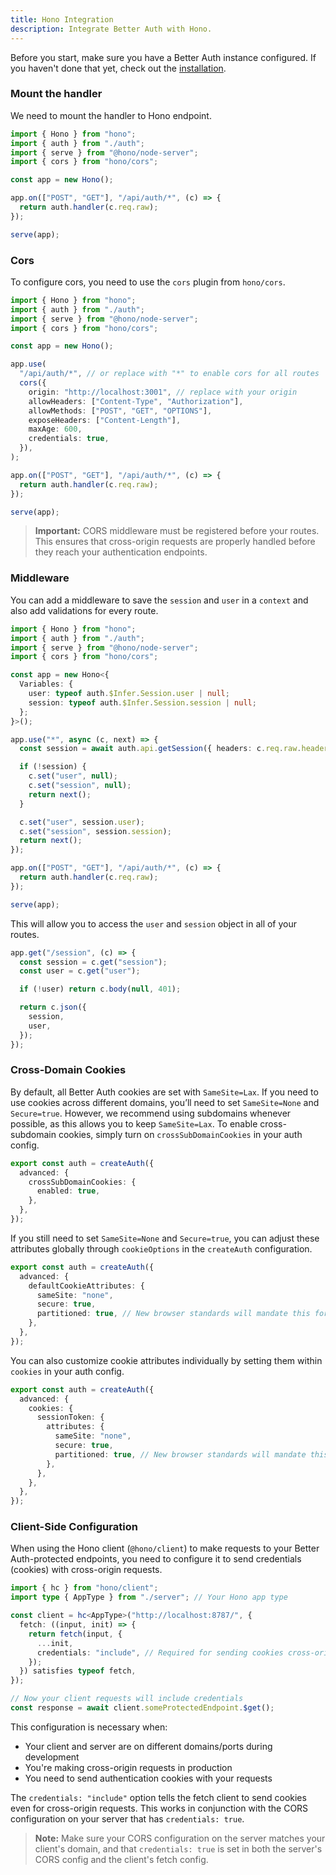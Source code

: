```yaml
---
title: Hono Integration
description: Integrate Better Auth with Hono.
---
```


Before you start, make sure you have a Better Auth instance configured. If you haven't done that yet, check out the [installation](/docs/installation).

### Mount the handler

We need to mount the handler to Hono endpoint.

```ts
import { Hono } from "hono";
import { auth } from "./auth";
import { serve } from "@hono/node-server";
import { cors } from "hono/cors";

const app = new Hono();

app.on(["POST", "GET"], "/api/auth/*", (c) => {
  return auth.handler(c.req.raw);
});

serve(app);
```

### Cors

To configure cors, you need to use the `cors` plugin from `hono/cors`.

```ts
import { Hono } from "hono";
import { auth } from "./auth";
import { serve } from "@hono/node-server";
import { cors } from "hono/cors";

const app = new Hono();

app.use(
  "/api/auth/*", // or replace with "*" to enable cors for all routes
  cors({
    origin: "http://localhost:3001", // replace with your origin
    allowHeaders: ["Content-Type", "Authorization"],
    allowMethods: ["POST", "GET", "OPTIONS"],
    exposeHeaders: ["Content-Length"],
    maxAge: 600,
    credentials: true,
  }),
);

app.on(["POST", "GET"], "/api/auth/*", (c) => {
  return auth.handler(c.req.raw);
});

serve(app);
```

> **Important:** CORS middleware must be registered before your routes. This ensures that cross-origin requests are properly handled before they reach your authentication endpoints.

### Middleware

You can add a middleware to save the `session` and `user` in a `context` and also add validations for every route.

```ts
import { Hono } from "hono";
import { auth } from "./auth";
import { serve } from "@hono/node-server";
import { cors } from "hono/cors";

const app = new Hono<{
  Variables: {
    user: typeof auth.$Infer.Session.user | null;
    session: typeof auth.$Infer.Session.session | null;
  };
}>();

app.use("*", async (c, next) => {
  const session = await auth.api.getSession({ headers: c.req.raw.headers });

  if (!session) {
    c.set("user", null);
    c.set("session", null);
    return next();
  }

  c.set("user", session.user);
  c.set("session", session.session);
  return next();
});

app.on(["POST", "GET"], "/api/auth/*", (c) => {
  return auth.handler(c.req.raw);
});

serve(app);
```

This will allow you to access the `user` and `session` object in all of your routes.

```ts
app.get("/session", (c) => {
  const session = c.get("session");
  const user = c.get("user");

  if (!user) return c.body(null, 401);

  return c.json({
    session,
    user,
  });
});
```

### Cross-Domain Cookies

By default, all Better Auth cookies are set with `SameSite=Lax`. If you need to use cookies across different domains, you’ll need to set `SameSite=None` and `Secure=true`. However, we recommend using subdomains whenever possible, as this allows you to keep `SameSite=Lax`. To enable cross-subdomain cookies, simply turn on `crossSubDomainCookies` in your auth config.

```ts title="auth.ts"
export const auth = createAuth({
  advanced: {
    crossSubDomainCookies: {
      enabled: true,
    },
  },
});
```

If you still need to set `SameSite=None` and `Secure=true`, you can adjust these attributes globally through `cookieOptions` in the `createAuth` configuration.

```ts title="auth.ts"
export const auth = createAuth({
  advanced: {
    defaultCookieAttributes: {
      sameSite: "none",
      secure: true,
      partitioned: true, // New browser standards will mandate this for foreign cookies
    },
  },
});
```

You can also customize cookie attributes individually by setting them within `cookies` in your auth config.

```ts title="auth.ts"
export const auth = createAuth({
  advanced: {
    cookies: {
      sessionToken: {
        attributes: {
          sameSite: "none",
          secure: true,
          partitioned: true, // New browser standards will mandate this for foreign cookies
        },
      },
    },
  },
});
```

### Client-Side Configuration

When using the Hono client (`@hono/client`) to make requests to your Better Auth-protected endpoints, you need to configure it to send credentials (cookies) with cross-origin requests.

```ts title="api.ts"
import { hc } from "hono/client";
import type { AppType } from "./server"; // Your Hono app type

const client = hc<AppType>("http://localhost:8787/", {
  fetch: ((input, init) => {
    return fetch(input, {
      ...init,
      credentials: "include", // Required for sending cookies cross-origin
    });
  }) satisfies typeof fetch,
});

// Now your client requests will include credentials
const response = await client.someProtectedEndpoint.$get();
```

This configuration is necessary when:

- Your client and server are on different domains/ports during development
- You're making cross-origin requests in production
- You need to send authentication cookies with your requests

The `credentials: "include"` option tells the fetch client to send cookies even for cross-origin requests. This works in conjunction with the CORS configuration on your server that has `credentials: true`.

> **Note:** Make sure your CORS configuration on the server matches your client's domain, and that `credentials: true` is set in both the server's CORS config and the client's fetch config.
